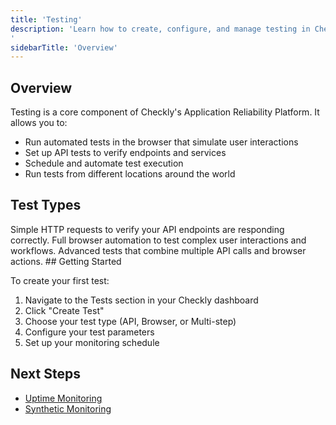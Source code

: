 ```yaml
---
title: 'Testing'
description: 'Learn how to create, configure, and manage testing in Checkly.
'
sidebarTitle: 'Overview'
---
```



## Overview

Testing is a core component of Checkly's Application Reliability Platform. It allows you to:

- Run automated tests in the browser that simulate user interactions
- Set up API tests to verify endpoints and services
- Schedule and automate test execution
- Run tests from different locations around the world

## Test Types
<AccordionGroup>
<Accordion title="API Tests">
Simple HTTP requests to verify your API endpoints are responding correctly.
</Accordion>
<Accordion title="Browser Tests">
Full browser automation to test complex user interactions and workflows.
</Accordion>
<Accordion title="Multi-step Tests">
Advanced tests that combine multiple API calls and browser actions.
</Accordion>
</AccordionGroup>
## Getting Started

To create your first test:

1. Navigate to the Tests section in your Checkly dashboard
2. Click "Create Test"
3. Choose your test type (API, Browser, or Multi-step)
4. Configure your test parameters
5. Set up your monitoring schedule
## Next Steps

- [Uptime Monitoring](/docs/platform/detect/uptime-monitoring)
- [Synthetic Monitoring](/docs/platform/detect/synthetic-monitoring) 